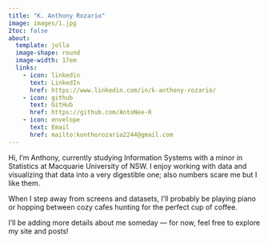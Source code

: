 ```yaml
---
title: "K. Anthony Rozario"
image: images/1.jpg
2toc: false
about: 
  template: jolla
  image-shape: round
  image-width: 17em
  links:
    - icon: linkedin 
      text: LinkedIn
      href: https://www.linkedin.com/in/k-anthony-rozario/
    - icon: github
      text: GitHub
      href: https://github.com/AntoNee-R
    - icon: envelope
      text: Email
      href: mailto:konthorozario2244@gmail.com
---
```


Hi, I’m Anthony, currently studying Information Systems with a minor in Statistics at Macquarie University of NSW. I enjoy working with data and visualizing that data into a very digestible one; also numbers scare me but I like them.

When I step away from screens and datasets, I’ll probably be playing piano or hopping between cozy cafes hunting for the perfect cup of coffee.

I’ll be adding more details about me someday — for now, feel free to explore my site and posts!